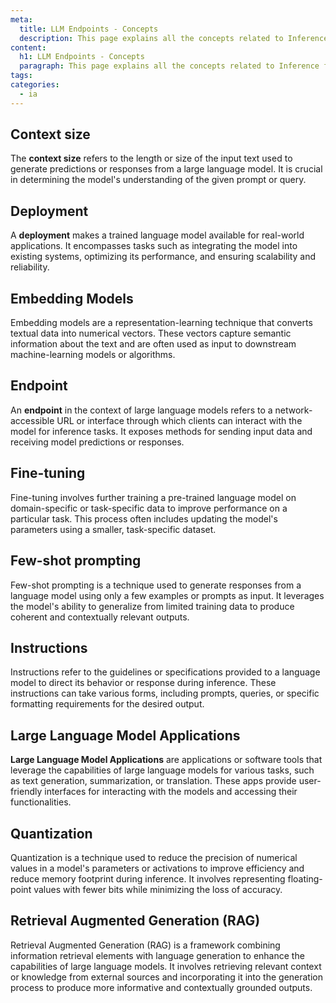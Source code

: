 ```yaml
---
meta:
  title: LLM Endpoints - Concepts
  description: This page explains all the concepts related to Inference for LLMs
content:
  h1: LLM Endpoints - Concepts
  paragraph: This page explains all the concepts related to Inference for LLMs
tags: 
categories:
  - ia
---
```


## Context size

The **context size** refers to the length or size of the input text used to generate predictions or responses from a large language model. It is crucial in determining the model's understanding of the given prompt or query.

## Deployment

A **deployment** makes a trained language model available for real-world applications. It encompasses tasks such as integrating the model into existing systems, optimizing its performance, and ensuring scalability and reliability.

## Embedding Models

Embedding models are a representation-learning technique that converts textual data into numerical vectors. These vectors capture semantic information about the text and are often used as input to downstream machine-learning models or algorithms.

## Endpoint

An **endpoint** in the context of large language models refers to a network-accessible URL or interface through which clients can interact with the model for inference tasks. It exposes methods for sending input data and receiving model predictions or responses.

## Fine-tuning

Fine-tuning involves further training a pre-trained language model on domain-specific or task-specific data to improve performance on a particular task. This process often includes updating the model's parameters using a smaller, task-specific dataset.

## Few-shot prompting

Few-shot prompting is a technique used to generate responses from a language model using only a few examples or prompts as input. It leverages the model's ability to generalize from limited training data to produce coherent and contextually relevant outputs.

## Instructions

Instructions refer to the guidelines or specifications provided to a language model to direct its behavior or response during inference. These instructions can take various forms, including prompts, queries, or specific formatting requirements for the desired output.

## Large Language Model Applications

**Large Language Model Applications** are applications or software tools that leverage the capabilities of large language models for various tasks, such as text generation, summarization, or translation. These apps provide user-friendly interfaces for interacting with the models and accessing their functionalities.

## Quantization

Quantization is a technique used to reduce the precision of numerical values in a model's parameters or activations to improve efficiency and reduce memory footprint during inference. It involves representing floating-point values with fewer bits while minimizing the loss of accuracy.

## Retrieval Augmented Generation (RAG)

Retrieval Augmented Generation (RAG) is a framework combining information retrieval elements with language generation to enhance the capabilities of large language models. It involves retrieving relevant context or knowledge from external sources and incorporating it into the generation process to produce more informative and contextually grounded outputs.

